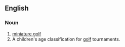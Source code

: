 ==English==

===Noun===
{{en-noun|sg=[[peewee]] [[golf]]|-}}

# [[miniature golf]]
# A children's age classification for [[golf]] tournaments.